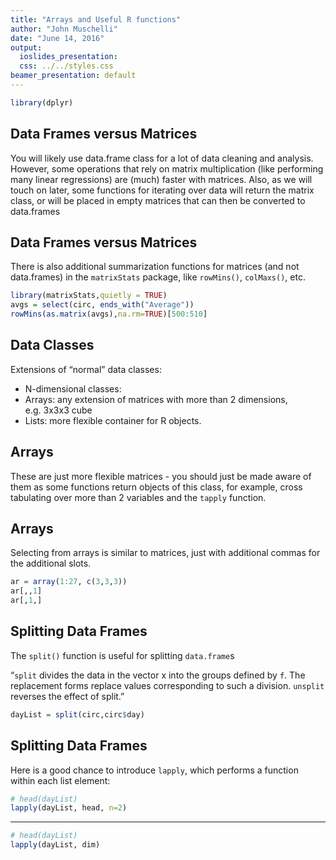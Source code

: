 ```yaml
---
title: "Arrays and Useful R functions"
author: "John Muschelli"
date: "June 14, 2016"
output:
  ioslides_presentation:
  css: ../../styles.css
beamer_presentation: default
---
```


```r
library(dplyr)
``` 

## Data Frames versus Matrices

You will likely use data.frame class for a lot of data cleaning and analysis. However, some operations that rely on matrix multiplication (like performing many linear regressions) are (much) faster with matrices. Also, as we will touch on later, some functions for iterating over data will return the matrix class, or will be placed in empty matrices that can then be converted to data.frames 

## Data Frames versus Matrices

There is also additional summarization functions for matrices (and not data.frames) in the `matrixStats` package, like `rowMins()`, `colMaxs()`, etc.

```r
library(matrixStats,quietly = TRUE)
avgs = select(circ, ends_with("Average"))
rowMins(as.matrix(avgs),na.rm=TRUE)[500:510]
```

## Data Classes

Extensions of "normal" data classes:
  
  * N-dimensional classes:
  * Arrays: any extension of matrices with more than 2 dimensions, e.g. 3x3x3 cube
* Lists: more flexible container for R objects. 

## Arrays

These are just more flexible matrices - you should just be made aware of them as some functions return objects of this class, for example, cross tabulating over more than 2 variables and the `tapply` function.

## Arrays

Selecting from arrays is similar to matrices, just with additional commas for the additional slots.

```r
ar = array(1:27, c(3,3,3))
ar[,,1]
ar[,1,]
```



## Splitting Data Frames

The `split()` function is useful for splitting `data.frame`s

"`split` divides the data in the vector x into the groups defined by `f`. The replacement forms replace values corresponding to such a division. `unsplit` reverses the effect of split."

```r
dayList = split(circ,circ$day)
```

## Splitting Data Frames {.smaller}

Here is a good chance to introduce `lapply`, which performs a function within each list element:
  
  ```r
# head(dayList)
lapply(dayList, head, n=2)
```

---
  
  ```r
# head(dayList)
lapply(dayList, dim)
```
